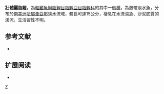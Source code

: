 {{Speciesbox 
| taxon = Astyanax validus
| status = NE
| status_system = IUCN3.1
| authority =  [[Géry|Géry]], [[Planquette|Planquette]] & [[Le_Bail|Le Bail]], 1991
| synonyms = 
}}
'''壯體麗脂鯉'''，為[[輻鰭魚綱|輻鰭魚綱]][[脂鯉目|脂鯉目]][[脂鯉亞目|脂鯉亞目]][[脂鯉科|脂鯉科]]的其中一個[[種|種]]，為熱帶淡水魚，分布於[[南美洲|南美洲]][[法屬圭亞那|法屬圭亞那]]淡水流域，體長可達15公分，棲息在水流湍急、沙泥底質的溪流，生活習性不明。

==参考文献==
{{refbegin}}
*{{FishBase_species|genus=Astyanax|species=validus|year=2013|month=11}}
{{refend}}

== 扩展阅读 ==
{{refbegin}}
*{{wikispecies-inline|Astyanax validus|壯體麗脂鯉}}
{{refend}}
{{Taxonbar|from=Q2834358}}

[[Category:麗脂鯉屬|Z]]


{{魚類小作品}}